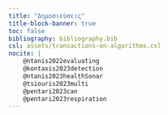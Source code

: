 ```yaml
---
title: "Δημοσιεύσεις"
title-block-banner: true
toc: false
bibliography: bibliography.bib
csl: assets/transactions-on-algorithms.csl
nocite: |
    @ntanis2022evaluating
    @kontaxis2023detection
    @ntanis2023healthSonar
    @tsiouris2023multi
    @pentari2023can
    @pentari2023respiration
---
```


::: {#refs}

:::